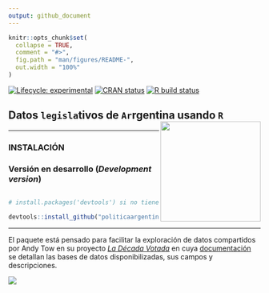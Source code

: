```yaml
---
output: github_document
---
```


<!-- README.md is generated from README.Rmd. Please edit that file -->

```r
knitr::opts_chunk$set(
  collapse = TRUE,
  comment = "#>",
  fig.path = "man/figures/README-",
  out.width = "100%"
)
```

<!-- badges: start -->
[![Lifecycle: experimental](https://img.shields.io/badge/lifecycle-experimental-orange.svg)](https://lifecycle.r-lib.org/articles/stages.html#experimental) 
[![CRAN status](https://www.r-pkg.org/badges/version/opinAr)](https://CRAN.R-project.org/package=opinAr)
[![R build status](https://github.com/PoliticaArgentina/opinAr/workflows/R-CMD-check/badge.svg)](https://github.com/PoliticaArgentina/opinAr/actions)

<!-- badges: end -->


## Datos `legisla`tivos de `Ar`rgentina usando `R` <a><img src="man/figures/logo.png" width="200" align="right" /></a>

---

### INSTALACIÓN

### Versión en desarrollo (*Development version*) 

```r

# install.packages('devtools') si no tiene instalado devtools

devtools::install_github("politicaargentina/legislAr")

```

---

El paquete está pensado para facilitar la exploración de datos compartidos por Andy Tow en su proyecto [_La Década Votada_](https://andytow.com/scripts/disciplina/index-d.html) en cuya [documentación](https://andytow.com/scripts/disciplina/doc.html) se detallan las bases de datos disponibilizadas, sus campos y descripciones.  

![](https://andytow.com/scripts/disciplina/assets/img/votaciones.gif)


